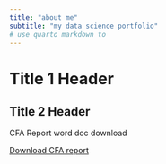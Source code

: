```yaml
---
title: "about me"
subtitle: "my data science portfolio"
# use quarto markdown to 
---
```


# Title 1 Header
## Title 2 Header


CFA Report word doc download

[Download CFA report](data/CFA.docx)